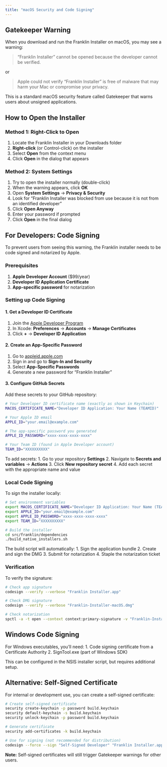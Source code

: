 ```yaml
---
title: "macOS Security and Code Signing"
---
```


## Gatekeeper Warning

When you download and run the Franklin Installer on macOS, you may see a warning:

> "Franklin Installer" cannot be opened because the developer cannot be verified.

or

> Apple could not verify "Franklin Installer" is free of malware that may harm your Mac or compromise your privacy.

This is a standard macOS security feature called Gatekeeper that warns users about unsigned applications.

## How to Open the Installer

### Method 1: Right-Click to Open

1. Locate the Franklin Installer in your Downloads folder
2. **Right-click** (or Control-click) on the installer
3. Select **Open** from the context menu
4. Click **Open** in the dialog that appears

### Method 2: System Settings

1. Try to open the installer normally (double-click)
2. When the warning appears, click **OK**
3. Open **System Settings** → **Privacy & Security**
4. Look for "Franklin Installer was blocked from use because it is not from an identified developer"
5. Click **Open Anyway**
6. Enter your password if prompted
7. Click **Open** in the final dialog

## For Developers: Code Signing

To prevent users from seeing this warning, the Franklin installer needs to be code signed and notarized by Apple.

### Prerequisites

1. **Apple Developer Account** ($99/year)
2. **Developer ID Application Certificate**
3. **App-specific password** for notarization

### Setting up Code Signing

#### 1. Get a Developer ID Certificate

1. Join the [Apple Developer Program](https://developer.apple.com/programs/)
2. In Xcode: **Preferences** → **Accounts** → **Manage Certificates**
3. Click **+** → **Developer ID Application**

#### 2. Create an App-Specific Password

1. Go to [appleid.apple.com](https://appleid.apple.com)
2. Sign in and go to **Sign-In and Security**
3. Select **App-Specific Passwords**
4. Generate a new password for "Franklin Installer"

#### 3. Configure GitHub Secrets

Add these secrets to your GitHub repository:

```bash
# Your Developer ID certificate name (exactly as shown in Keychain)
MACOS_CERTIFICATE_NAME="Developer ID Application: Your Name (TEAMID)"

# Your Apple ID email
APPLE_ID="your.email@example.com"

# The app-specific password you generated
APPLE_ID_PASSWORD="xxxx-xxxx-xxxx-xxxx"

# Your Team ID (found in Apple Developer account)
TEAM_ID="XXXXXXXXXX"
```

To add secrets:
1. Go to your repository **Settings**
2. Navigate to **Secrets and variables** → **Actions**
3. Click **New repository secret**
4. Add each secret with the appropriate name and value

### Local Code Signing

To sign the installer locally:

```bash
# Set environment variables
export MACOS_CERTIFICATE_NAME="Developer ID Application: Your Name (TEAMID)"
export APPLE_ID="your.email@example.com"
export APPLE_ID_PASSWORD="xxxx-xxxx-xxxx-xxxx"
export TEAM_ID="XXXXXXXXXX"

# Build the installer
cd src/franklin/dependencies
./build_native_installers.sh
```

The build script will automatically:
1. Sign the application bundle
2. Create and sign the DMG
3. Submit for notarization
4. Staple the notarization ticket

### Verification

To verify the signature:

```bash
# Check app signature
codesign --verify --verbose "Franklin Installer.app"

# Check DMG signature
codesign --verify --verbose "Franklin-Installer-macOS.dmg"

# Check notarization
spctl -a -t open --context context:primary-signature -v "Franklin-Installer-macOS.dmg"
```

## Windows Code Signing

For Windows executables, you'll need:
1. Code signing certificate from a Certificate Authority
2. SignTool.exe (part of Windows SDK)

This can be configured in the NSIS installer script, but requires additional setup.

## Alternative: Self-Signed Certificate

For internal or development use, you can create a self-signed certificate:

```bash
# Create self-signed certificate
security create-keychain -p password build.keychain
security default-keychain -s build.keychain
security unlock-keychain -p password build.keychain

# Generate certificate
security add-certificates -k build.keychain

# Use for signing (not recommended for distribution)
codesign --force --sign "Self-Signed Developer" "Franklin Installer.app"
```

**Note:** Self-signed certificates will still trigger Gatekeeper warnings for other users.